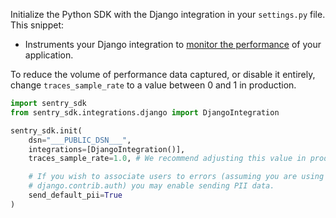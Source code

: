 Initialize the Python SDK with the Django integration in your `settings.py` file. This snippet:
- Instruments your Django integration to [monitor the performance](/platforms/javascript/performance/) of your application.

<Note>
<markdown>

To reduce the volume of performance data captured, or disable it entirely, change `traces_sample_rate` to a value between 0 and 1 in production.

</markdown>
</Note>

```python {filename:settings.py}
import sentry_sdk
from sentry_sdk.integrations.django import DjangoIntegration

sentry_sdk.init(
    dsn="___PUBLIC_DSN___",
    integrations=[DjangoIntegration()],
    traces_sample_rate=1.0, # We recommend adjusting this value in production

    # If you wish to associate users to errors (assuming you are using
    # django.contrib.auth) you may enable sending PII data.
    send_default_pii=True
)
```
